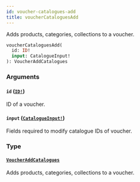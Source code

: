 ```yaml
---
id: voucher-catalogues-add
title: voucherCataloguesAdd
---
```


Adds products, categories, collections to a voucher.

```graphql
voucherCataloguesAdd(
  id: ID!
  input: CatalogueInput!
): VoucherAddCatalogues

```

### Arguments

#### `id` ([`ID!`](/developer/api-reference/scalars/id))

ID of a voucher.

#### `input` ([`CatalogueInput!`](/developer/api-reference/inputs/catalogue-input))

Fields required to modify catalogue IDs of voucher.

### Type

#### [`VoucherAddCatalogues`](/developer/api-reference/objects/voucher-add-catalogues)

Adds products, categories, collections to a voucher.
